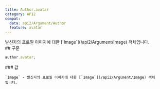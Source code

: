 ```yaml
---
title: Author.avatar
category: API2
compat:
  data: api2/Argument/Author
  feature: avatar
---
```


<Section>
  발신자의 프로필 이미지에 대한 [`Image`](/api2/Argument/Image) 객체입니다.
</Section>
<Section>
  ## 구문

  ~~~js
  author.avatar;
  ~~~

  <Section>
    ### 값

    `Image` - 발신자의 프로필 이미지에 대한 [`Image`](/api2/Argument/Image) 객체입니다.
  </Section>
</Section>